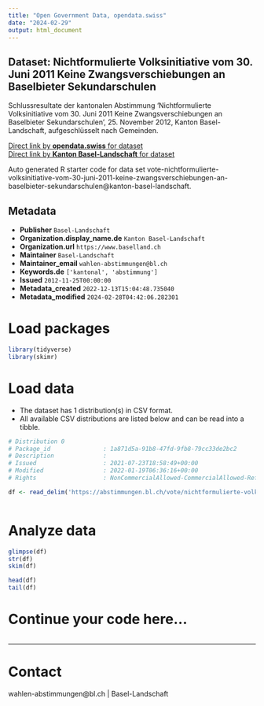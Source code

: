 ```yaml
---
title: "Open Government Data, opendata.swiss"
date: "2024-02-29"
output: html_document
---
```


## Dataset: Nichtformulierte Volksinitiative vom 30. Juni 2011 Keine Zwangsverschiebungen an Baselbieter Sekundarschulen

Schlussresultate der kantonalen Abstimmung 'Nichtformulierte Volksinitiative vom 30. Juni 2011 Keine Zwangsverschiebungen an Baselbieter Sekundarschulen', 25. November 2012, Kanton Basel-Landschaft, aufgeschlüsselt nach Gemeinden.

[Direct link by **opendata.swiss** for dataset](https://opendata.swiss/de/dataset/nichtformulierte-volksinitiative-vom-30-juni-2011-keine-zwangsverschiebungen-an-baselbieter-sek)<br>
[Direct link by **Kanton Basel-Landschaft** for dataset](https://abstimmungen.bl.ch/vote/nichtformulierte-volksinitiative-vom-30-juni-2011-keine-zwangsverschiebungen-an-baselbieter-sekundarschulen/data)

Auto generated R starter code for data set vote-nichtformulierte-volksinitiative-vom-30-juni-2011-keine-zwangsverschiebungen-an-baselbieter-sekundarschulen@kanton-basel-landschaft.

## Metadata

- **Publisher** `Basel-Landschaft`
- **Organization.display_name.de** `Kanton Basel-Landschaft`
- **Organization.url** `https://www.baselland.ch`
- **Maintainer** `Basel-Landschaft`
- **Maintainer_email** `wahlen-abstimmungen@bl.ch`
- **Keywords.de** `['kantonal', 'abstimmung']`
- **Issued** `2012-11-25T00:00:00`
- **Metadata_created** `2022-12-13T15:04:48.735040`
- **Metadata_modified** `2024-02-28T04:42:06.282301`


# Load packages

```r

library(tidyverse)
library(skimr)

```

# Load data

-   The dataset has 1 distribution(s) in CSV format.
-   All available CSV distributions are listed below and can be read into a tibble.

```r

# Distribution 0
# Package_id               : 1a871d5a-91b8-47fd-9fb8-79cc33de2bc2
# Description              : 
# Issued                   : 2021-07-23T18:58:49+00:00
# Modified                 : 2022-01-19T06:36:16+00:00
# Rights                   : NonCommercialAllowed-CommercialAllowed-ReferenceRequired

df <- read_delim('https://abstimmungen.bl.ch/vote/nichtformulierte-volksinitiative-vom-30-juni-2011-keine-zwangsverschiebungen-an-baselbieter-sekundarschulen/data-csv')



```

# Analyze data

```r

glimpse(df)
str(df)
skim(df)

head(df)
tail(df)

```

# Continue your code here...

```r

```

------------------------------------------------------------------------

# Contact

wahlen-abstimmungen@bl.ch | Basel-Landschaft
